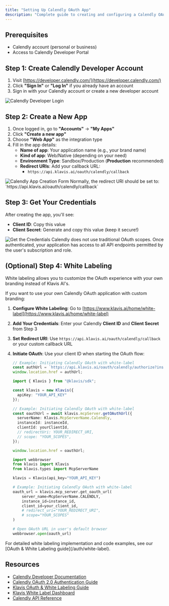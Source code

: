 ```yaml
---
title: "Setting Up Calendly OAuth App"
description: "Complete guide to creating and configuring a Calendly OAuth application"
---
```


## Prerequisites

- Calendly account (personal or business)
- Access to Calendly Developer Portal

## Step 1: Create Calendly Developer Account

1. Visit [https://developer.calendly.com/](https://developer.calendly.com/)
2. Click **"Sign In"** or **"Log In"** if you already have an account
3. Sign in with your Calendly account or create a new developer account

<img src="/images/knowledge-base/calendly_oauth_app/calendly_step1_login.png" alt="Calendly Developer Login" />

## Step 2: Create a New App

1. Once logged in, go to **"Accounts"** -> **"My Apps"**
2. Click **"Create a new app"**
3. Choose **"Web App"** as the integration type
4. Fill in the app details:
   - **Name of app**: Your application name (e.g., your brand name)
   - **Kind of app**: Web/Native (depending on your need)
   - **Environment Type**: Sandbox/Production (**Production** recommended)
   - **Redirect URIs**: Add your callback URL:
     - `https://api.klavis.ai/oauth/calendly/callback`

<img src="/images/knowledge-base/calendly_oauth_app/calendly_step2_create_app.png" alt="Calendly App Creation Form" />

<Note>
Normally, the redirect URI should be set to: `https://api.klavis.ai/oauth/calendly/callback`
</Note>

## Step 3: Get Your Credentials

After creating the app, you'll see:
- **Client ID**: Copy this value
- **Client Secret**: Generate and copy this value (keep it secure!)

<img src="/images/knowledge-base/calendly_oauth_app/calendly_step3_client_id_and_secret.png" alt="Get the Credentials" />

<Note>
Calendly does not use traditional OAuth scopes. Once authenticated, your application has access to all API endpoints permitted by the user's subscription and role.
</Note>

## (Optional) Step 4: White Labeling 

<Note>
White labeling allows you to customize the OAuth experience with your own branding instead of Klavis AI's.
</Note>

If you want to use your own Calendly OAuth application with custom branding:

1. **Configure White Labeling**: Go to [https://www.klavis.ai/home/white-label](https://www.klavis.ai/home/white-label)
2. **Add Your Credentials**: Enter your Calendly **Client ID** and **Client Secret** from Step 3
3. **Set Redirect URI**: Use `https://api.klavis.ai/oauth/calendly/callback` or your custom callback URL
4. **Initiate OAuth**: Use your client ID when starting the OAuth flow:

   <CodeGroup>
   
   ```javascript without SDK
   // Example: Initiating Calendly OAuth with white-label
   const authUrl = `https://api.klavis.ai/oauth/calendly/authorize?instance_id=${instanceId}&client_id=${yourClientId}`;
   window.location.href = authUrl;
   ```
   
   ```typescript TypeScript SDK
   import { Klavis } from "@klavis/sdk";
   
   const klavis = new Klavis({
     apiKey: "YOUR_API_KEY"
   });
   
   // Example: Initiating Calendly OAuth with white-label
   const oauthUrl = await klavis.mcpServer.getOAuthUrl({
     serverName: Klavis.McpServerName.Calendly,
     instanceId: instanceId,
     clientId: yourClientId,
     // redirectUri: YOUR_REDIRECT_URI,
     // scope: "YOUR_SCOPES", 
   });
   
   window.location.href = oauthUrl;
   ```
   
   ```python Python SDK
   import webbrowser
   from klavis import Klavis
   from klavis.types import McpServerName
   
   klavis = Klavis(api_key="YOUR_API_KEY")
   
   # Example: Initiating Calendly OAuth with white-label
   oauth_url = klavis.mcp_server.get_oauth_url(
       server_name=McpServerName.CALENDLY,
       instance_id=instance_id,
       client_id=your_client_id,
       # redirect_uri="YOUR_REDIRECT_URI",
       # scope="YOUR_SCOPES"
   )
   
   # Open OAuth URL in user's default browser
   webbrowser.open(oauth_url)
   ```
   
   </CodeGroup>

<Tip>
For detailed white labeling implementation and code examples, see our [OAuth & White Labeling guide](/auth/white-label).
</Tip>

## Resources
- [Calendly Developer Documentation](https://developer.calendly.com/getting-started)
- [Calendly OAuth 2.0 Authentication Guide](https://developer.calendly.com/create-a-developer-account)
- [Klavis OAuth & White Labeling Guide](/auth/white-label)
- [Klavis White Label Dashboard](https://www.klavis.ai/home/white-label)
- [Calendly API Reference](https://developer.calendly.com/getting-started#access-requirements)